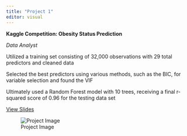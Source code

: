 ```yaml
---
title: "Project 1"
editor: visual
---
```


**Kaggle Competition: Obesity Status Prediction**

*Data Analyst*

Utilized a training set consisting of 32,000 observations with 29 total predictors and cleaned data

Selected the best predictors using various methods, such as the BIC, for variable selection and found the VIF

Ultimately used a Random Forest model with 10 trees, receiving a final r-squared score of 0.96 for the testing data set

[View Slides](https://docs.google.com/presentation/d/1bXzpqQ88Cw5VudjtHI64GpXE3s1FrDrBB1lj26mnuRY/edit#slide=id.g4dfce81f19_0_45)

![Project Image](images/Stats%20101C%20Project.png)
